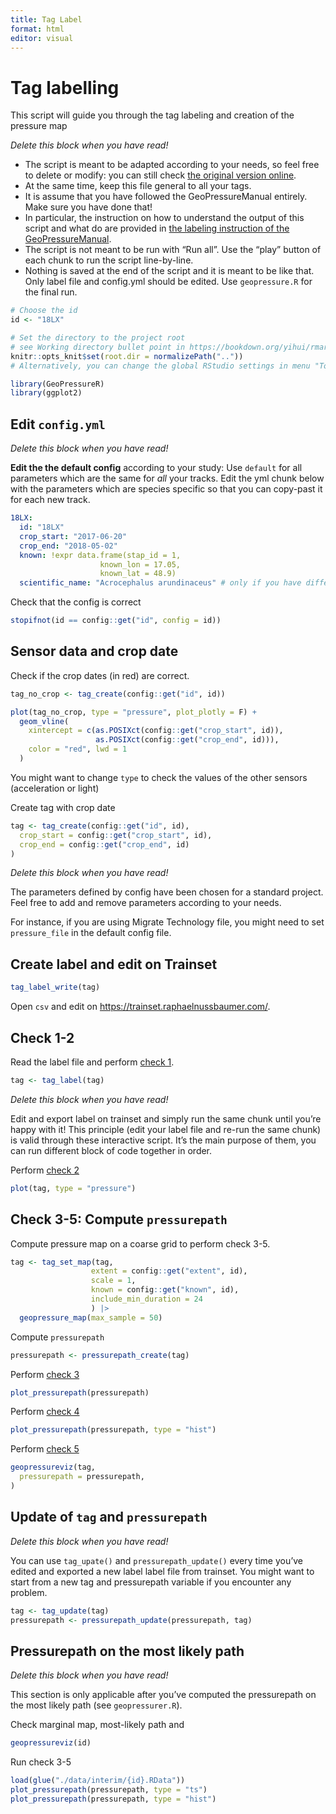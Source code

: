 ```yaml
---
title: Tag Label
format: html
editor: visual
---
```


# Tag labelling

This script will guide you through the tag labeling and creation of the pressure map

::: callout-tip
*Delete this block when you have read!*

-   The script is meant to be adapted according to your needs, so feel free to delete or modify: you can still check [the original version online]().
-   At the same time, keep this file general to all your tags.
-   It is assume that you have followed the GeoPressureManual entirely. Make sure you have done that!
-   In particular, the instruction on how to understand the output of this script and what do are provided in [the labeling instruction of the GeoPressureManual]().
-   The script is not meant to be run with "Run all". Use the "play" button of each chunk to run the script line-by-line.
-   Nothing is saved at the end of the script and it is meant to be like that. Only label file and config.yml should be edited. Use `geopressure.R` for the final run.
:::

```r
# Choose the id 
id <- "18LX"

# Set the directory to the project root
# see Working directory bullet point in https://bookdown.org/yihui/rmarkdown/notebook.html#executing-code
knitr::opts_knit$set(root.dir = normalizePath(".."))
# Alternatively, you can change the global RStudio settings in menu "Tools/Global Options...", on the "R Markdown" panel, choose "Project" for "Evaluate chunks in directory:"

library(GeoPressureR)
library(ggplot2)
```

## Edit `config.yml`

::: callout-tip
*Delete this block when you have read!*

**Edit the the default config** according to your study: Use `default` for all parameters which are the same for *all* your tracks. Edit the yml chunk below with the parameters which are species specific so that you can copy-past it for each new track.
:::

``` yaml
18LX:
  id: "18LX"
  crop_start: "2017-06-20"
  crop_end: "2018-05-02"
  known: !expr data.frame(stap_id = 1,
                    known_lon = 17.05,
                    known_lat = 48.9)
  scientific_name: "Acrocephalus arundinaceus" # only if you have different species, otherwise add to default
```

Check that the config is correct

```r
stopifnot(id == config::get("id", config = id))
```

## Sensor data and crop date

Check if the crop dates (in red) are correct.

```r
tag_no_crop <- tag_create(config::get("id", id))

plot(tag_no_crop, type = "pressure", plot_plotly = F) +
  geom_vline(
    xintercept = c(as.POSIXct(config::get("crop_start", id)),
                   as.POSIXct(config::get("crop_end", id))),
    color = "red", lwd = 1
  )
```

You might want to change `type` to check the values of the other sensors (acceleration or light)

Create tag with crop date

```r
tag <- tag_create(config::get("id", id),
  crop_start = config::get("crop_start", id),
  crop_end = config::get("crop_end", id)
)
```

::: callout-tip
*Delete this block when you have read!*

The parameters defined by config have been chosen for a standard project. Feel free to add and remove parameters according to your needs.

For instance, if you are using Migrate Technology file, you might need to set `pressure_file` in the default config file.
:::

## Create label and edit on Trainset

```r
tag_label_write(tag)
```

Open `csv` and edit on <https://trainset.raphaelnussbaumer.com/>.

## Check 1-2

Read the label file and perform [check 1]().

```r
tag <- tag_label(tag)
```

::: callout-tip
*Delete this block when you have read!*

Edit and export label on trainset and simply run the same chunk until you're happy with it! This principle (edit your label file and re-run the same chunk) is valid through these interactive script. It's the main purpose of them, you can run different block of code together in order.
:::

Perform [check 2]()

```r
plot(tag, type = "pressure")
```

## Check 3-5: Compute `pressurepath`

Compute pressure map on a coarse grid to perform check 3-5.

```r
tag <- tag_set_map(tag,
                  extent = config::get("extent", id),
                  scale = 1,
                  known = config::get("known", id),
                  include_min_duration = 24
                  ) |> 
  geopressure_map(max_sample = 50)
```

Compute `pressurepath`

```r
pressurepath <- pressurepath_create(tag)
```

Perform [check 3]()

```r
plot_pressurepath(pressurepath)
```

Perform [check 4]()

```r
plot_pressurepath(pressurepath, type = "hist")
```

Perform [check 5]()

```r
geopressureviz(tag,
  pressurepath = pressurepath,
)
```

## Update of `tag` and `pressurepath`

::: callout-tip
*Delete this block when you have read!*

You can use `tag_upate()` and `pressurepath_update()` every time you've edited and exported a new label label file from trainset. You might want to start from a new tag and pressurepath variable if you encounter any problem.
:::

```r
tag <- tag_update(tag)
pressurepath <- pressurepath_update(pressurepath, tag)
```

## Pressurepath on the most likely path

::: callout-tip
*Delete this block when you have read!*

This section is only applicable after you've computed the pressurepath on the most likely path (see `geopressurer.R`).
:::

Check marginal map, most-likely path and

```r
geopressureviz(id)
```

Run check 3-5

```r
load(glue("./data/interim/{id}.RData"))
plot_pressurepath(pressurepath, type = "ts")
plot_pressurepath(pressurepath, type = "hist")
```
